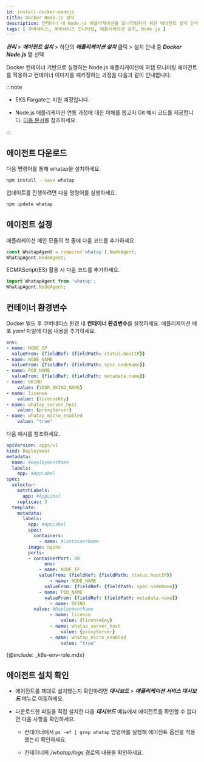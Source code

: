```yaml
---
id: install-docker-nodejs
title: Docker Node.js 설치
description: 컨테이너 내 Node.js 애플리케이션을 모니터링하기 위한 에이전트 설치 단계입니다.
tags: [ 쿠버네티스, 쿠버네티스 모니터링, 애플리케이션 설치, Node.js ]
---
```



***관리*** > ***에이전트 설치*** > 하단의 ***애플리케이션 설치*** 클릭 > 설치 안내 중 ***Docker Node.js*** 탭 선택

Docker 컨테이너 기반으로 실행하는 Node.js 애플리케이션에 와탭 모니터링 에이전트를 적용하고 컨테이너 이미지를 패키징하는 과정을 다음과 같이 안내합니다. 

:::note 

* EKS Fargate는 지원 예정입니다. 

* Node.js 애플리케이션 연동 과정에 대한 이해를 돕고자 Git 예시 코드를 제공합니다. [다음 문서](https://github.com/whatap/kuber-apm-boilerplate/tree/main/nodejs/express)를 참조하세요.

:::

## 에이전트 다운로드

다음 명령어를 통해 whatap을 설치하세요.

```bash
npm install --save whatap
```

업데이트를 진행하려면 다음 명령어를 실행하세요.

```bash
npm update whatap
```

## 에이전트 설정

애플리케이션 메인 모듈의 첫 줄에 다음 코드를 추가하세요.

```javascript title='Example' 
const WhatapAgent = require('whatap').NodeAgent;
WhatapAgent.NodeAgent;
```

ECMAScript(ES) 활용 시 다음 코드를 추가하세요.

```javascript
import WhatapAgent from 'whatap';
WhatapAgent.NodeAgent;
```

## 컨테이너 환경변수

Docker 빌드 후 쿠버네티스 환경 내 **컨테이너 환경변수**를 설정하세요. 애플리케이션 배포 *yaml* 파일에 다음 내용을 추가하세요. 

```yaml
env:
- name: NODE_IP
  valueFrom: {fieldRef: {fieldPath: status.hostIP}}
- name: NODE_NAME
  valueFrom: {fieldRef: {fieldPath: spec.nodeName}}
- name: POD_NAME
  valueFrom: {fieldRef: {fieldPath: metadata.name}}
- name: OKIND
	value: {YOUR_OKIND_NAME}
- name: license
	value: {licenseKey}
- name: whatap_server_host
	value: {proxyServer}
- name: whatap_micro_enabled
	value: "true"
```

다음 예시를 참조하세요.

```yaml
apiVersion: apps/v1
kind: Deployment
metadata:
  name: #DeploymentName
  labels:
    app: #AppLabel
spec:
  selector:
    matchLabels:
      app: #AppLabel
	replicas: 3
  template:
    metadata:
      labels:
        app: #AppLabel
		spec:
		  containers:
			- name: #ContainerName
        image: nginx
        ports:
        - containerPort: 80
			  env:
		    - name: NODE_IP
	        valueFrom: {fieldRef: {fieldPath: status.hostIP}}
				- name: NODE_NAME
		      valueFrom: {fieldRef: {fieldPath: spec.nodeName}}
		    - name: POD_NAME
		      valueFrom: {fieldRef: {fieldPath: metadata.name}}
				- name: OKIND
          value: #DeploymentName
				- name: license
					value: {licenseKey}
				- name: whatap_server_host
					value: {proxyServer}
				- name: whatap_micro_enabled
					value: "true"
```

{@include: _k8s-env-role.mdx} 

## 에이전트 설치 확인

* 에이전트를 제대로 설치했는지 확인하려면 ***대시보드*** > ***애플리케이션 서비스 대시보드*** 메뉴로 이동하세요.

* 다운로드한 파일을 직접 설치한 다음 ***대시보드*** 메뉴에서 에이전트를 확인할 수 없다면 다음 사항을 확인하세요.

  * 컨테이너에서 `ps -ef | grep whatap` 명령어를 실행해 에이전트 옵션을 적용했는지 확인하세요.

  * 컨테이너의 */whatap/logs* 경로의 내용을 확인하세요. 
